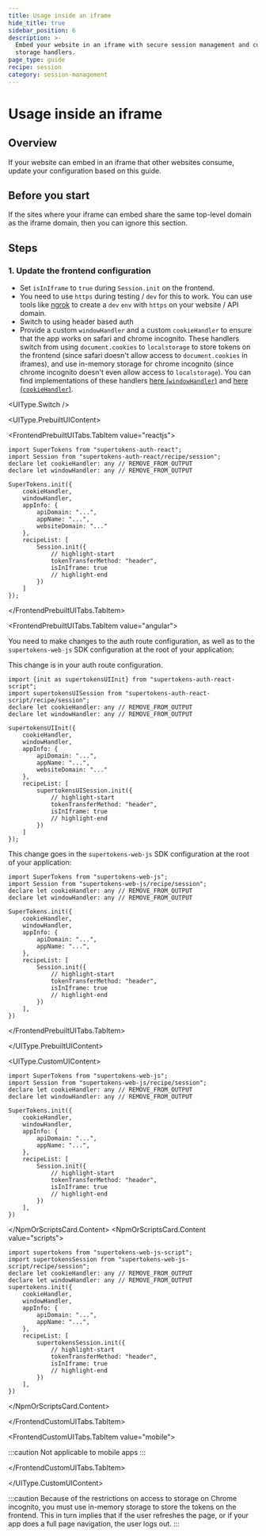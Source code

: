```yaml
---
title: Usage inside an iframe
hide_title: true
sidebar_position: 6
description: >-
  Embed your website in an iframe with secure session management and custom
  storage handlers.
page_type: guide
recipe: session
category: session-management
---
```



# Usage inside an iframe

## Overview

If your website can embed in an iframe that other websites consume, update your configuration based on this guide.


## Before you start

If the sites where your iframe can embed share the same top-level domain as the iframe domain, then you can ignore this section.


## Steps

### 1. Update the frontend configuration

- Set `isInIframe` to `true` during `Session.init` on the frontend.
- You need to use `https` during testing / `dev` for this to work. You can use tools like [ngrok](https://ngrok.com/) to create a `dev` `env` with `https` on your website / API domain.
- Switch to using header based auth
- Provide a custom `windowHandler` and a custom `cookieHandler` to ensure that the app works on safari and chrome incognito. These handlers switch from using `document.cookies` to `localstorage` to store tokens on the frontend (since safari doesn't allow access to `document.cookies` in iframes), and use in-memory storage for chrome incognito (since chrome incognito doesn't even allow access to `localstorage`). You can find implementations of these handlers [here (`windowHandler`)](https://github.com/SuperTokens/supertokens-auth-react/blob/master/examples/with-next-iframe/config/windowHandler.js) and [here (`cookieHandler`)](https://github.com/SuperTokens/supertokens-auth-react/blob/master/examples/with-next-iframe/config/cookieHandler.js).

<UIType.Switch />

<UIType.PrebuiltUIContent>

<FrontendPrebuiltUITabs>

<FrontendPrebuiltUITabs.TabItem value="reactjs">

```tsx
import SuperTokens from "supertokens-auth-react";
import Session from "supertokens-auth-react/recipe/session";
declare let cookieHandler: any // REMOVE_FROM_OUTPUT
declare let windowHandler: any // REMOVE_FROM_OUTPUT

SuperTokens.init({
    cookieHandler,
    windowHandler,
    appInfo: {
        apiDomain: "...",
        appName: "...",
        websiteDomain: "..."
    },
    recipeList: [
        Session.init({
            // highlight-start
            tokenTransferMethod: "header",
            isInIframe: true
            // highlight-end
        })
    ]
});
```

</FrontendPrebuiltUITabs.TabItem>

<FrontendPrebuiltUITabs.TabItem value="angular">

You need to make changes to the auth route configuration, as well as to the `supertokens-web-js` SDK configuration at the root of your application:

This change is in your auth route configuration.

```tsx
import {init as supertokensUIInit} from "supertokens-auth-react-script";
import supertokensUISession from "supertokens-auth-react-script/recipe/session";
declare let cookieHandler: any // REMOVE_FROM_OUTPUT
declare let windowHandler: any // REMOVE_FROM_OUTPUT

supertokensUIInit({
    cookieHandler,
    windowHandler,
    appInfo: {
        apiDomain: "...",
        appName: "...",
        websiteDomain: "..."
    },
    recipeList: [
        supertokensUISession.init({
            // highlight-start
            tokenTransferMethod: "header",
            isInIframe: true
            // highlight-end
        })
    ]
});
```

This change goes in the `supertokens-web-js` SDK configuration at the root of your application:

```tsx
import SuperTokens from "supertokens-web-js";
import Session from "supertokens-web-js/recipe/session";
declare let cookieHandler: any // REMOVE_FROM_OUTPUT
declare let windowHandler: any // REMOVE_FROM_OUTPUT

SuperTokens.init({
    cookieHandler,
    windowHandler,
    appInfo: {
        apiDomain: "...",
        appName: "...",
    },
    recipeList: [
        Session.init({
            // highlight-start
            tokenTransferMethod: "header",
            isInIframe: true
            // highlight-end
        })
    ],
})
```

</FrontendPrebuiltUITabs.TabItem>

</FrontendPrebuiltUITabs>

</UIType.PrebuiltUIContent>

<UIType.CustomUIContent>

<FrontendCustomUITabs>
<FrontendCustomUITabs.TabItem value="web">

<NpmOrScriptsCard>
<NpmOrScriptsCard.Content value="npm">

```tsx
import SuperTokens from "supertokens-web-js";
import Session from "supertokens-web-js/recipe/session";
declare let cookieHandler: any // REMOVE_FROM_OUTPUT
declare let windowHandler: any // REMOVE_FROM_OUTPUT

SuperTokens.init({
    cookieHandler,
    windowHandler,
    appInfo: {
        apiDomain: "...",
        appName: "...",
    },
    recipeList: [
        Session.init({
            // highlight-start
            tokenTransferMethod: "header",
            isInIframe: true
            // highlight-end
        })
    ],
})
```

</NpmOrScriptsCard.Content>
<NpmOrScriptsCard.Content value="scripts">

```tsx
import supertokens from "supertokens-web-js-script";
import supertokensSession from "supertokens-web-js-script/recipe/session";
declare let cookieHandler: any // REMOVE_FROM_OUTPUT
declare let windowHandler: any // REMOVE_FROM_OUTPUT
supertokens.init({
    cookieHandler,
    windowHandler,
    appInfo: {
        apiDomain: "...",
        appName: "...",
    },
    recipeList: [
        supertokensSession.init({
            // highlight-start
            tokenTransferMethod: "header",
            isInIframe: true
            // highlight-end
        })
    ],
})
```

</NpmOrScriptsCard.Content>
</NpmOrScriptsCard>

</FrontendCustomUITabs.TabItem>

<FrontendCustomUITabs.TabItem value="mobile">

:::caution
Not applicable to mobile apps
:::

</FrontendCustomUITabs.TabItem>

</FrontendCustomUITabs>

</UIType.CustomUIContent>

:::caution
Because of the restrictions on access to storage on Chrome incognito, you must use in-memory storage to store the tokens on the frontend. This in turn implies that if the user refreshes the page, or if your app does a full page navigation, the user logs out.
:::
